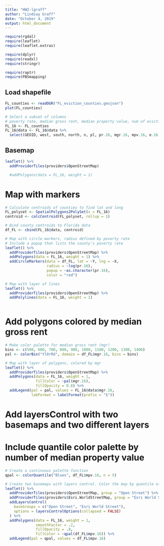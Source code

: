 ```yaml
---
title: "HW2-lgraff"
author: "Lindsay Graff"
date: "October 4, 2019"
output: html_document
---
```


```r
require(rgdal)
require(leaflet)
require(leaflet.extras)

require(dplyr)
require(readxl)
require(stringr)

require(raptr)
require(PBSmapping)
```

## Load shapefile

```r
FL_counties <- readOGR("FL_eviction_counties.geojson")
plot(FL_counties)

# Select a subset of columns
# poverty rate, median gross rent, median property value, num of evictions, eviction rate
FL_16 <- FL_counties
FL_16@data <- FL_16@data %>% 
  select(GEOID, west, south, north, n, pl, pr.16, mgr.16, mpv.16, e.16, er.16)
```

## Basemap

```r
leaflet() %>%
  addProviderTiles(providers$OpenStreetMap)  

  #addPolygons(data = FL_16, weight = 1)
```

# Map with markers
```r

# Calculate centroids of counties to find lat and long
FL_polyset <- SpatialPolygons2PolySet(x = FL_16)
centroid <- calcCentroid(FL_polyset, rollup = 1)

# Bind county centroids to Florida data
df_FL <- cbind(FL_16@data, centroid)

# Map with circle markers, radius defined by poverty rate
# Include a popup that lists the county's poverty rate
leaflet() %>%
  addProviderTiles(providers$OpenStreetMap) %>% 
  addPolygons(data = FL_16, weight = 1) %>% 
  addCircleMarkers(data = df_FL, lat = ~Y, lng = ~X, 
                   radius = ~log(pr.16),
                   popup = ~as.character(pr.16),
                   color = "red") 

```

```r

# Map with layer of lines
leaflet() %>% 
  addProviderTiles(providers$OpenStreetMap) %>% 
  addPolylines(data = FL_16, weight = 1) 
  
```

# Add polygons colored by median gross rent
```r
# Make color palette for median gross rent (mgr)
bins <- c(500, 600, 700, 800, 900, 1000, 1100, 1200, 1300, 1400)
pal <- colorBin("YlOrRd", domain = df_FL$mgr.16, bins = bins)

# Map with layer of polygons, colored by mgr
leaflet() %>% 
  addProviderTiles(providers$OpenStreetMap) %>% 
  addPolygons(data = FL_16, weight = 1,
              fillColor = ~pal(mgr.16),
              fillOpacity = 0.8) %>% 
  addLegend(pal = pal, values = FL_16@data$mgr.16,
            labFormat = labelFormat(prefix = "$"))

```

# Add layersControl with two basemaps and two different layers
# Include quantile color palette by number of median property value
```r

# Create a continuous palette function
qpal <- colorQuantile("Blues", df_FL$mpv.16, n = 5)

# Create two basemaps with layers control. Color the map by quantile of median property value
leaflet() %>%
  addProviderTiles(providers$OpenStreetMap, group = "Open Street") %>% 
  addProviderTiles(providers$Esri.WorldStreetMap, group = "Esri World Street") %>% 
  addLayersControl(
    baseGroups = c("Open Street", "Esri World Street"),
    options = layersControlOptions(collapsed = FALSE)
  ) %>% 
  addPolygons(data = FL_16, weight = 1,
              smoothFactor = .2,
              fillOpacity = .8,
              fillColor = ~qpal(df_FL$mpv.16)) %>% 
  addLegend(pal = qpal, values = df_FL$mpv.16)
  
```
